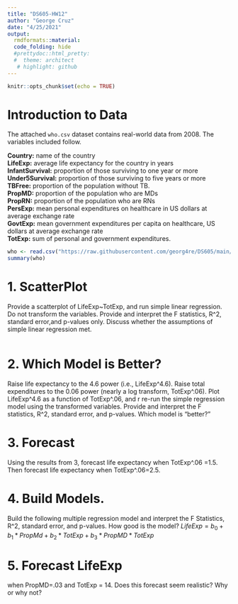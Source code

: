 ```yaml
---
title: "DS605-HW12"
author: "George Cruz"
date: "4/25/2021"
output: 
  rmdformats::material:
  code_folding: hide
  #prettydoc::html_pretty:
  #  theme: architect
   # highlight: github
---
```


```r
knitr::opts_chunk$set(echo = TRUE)
```

# Introduction to Data 

The attached `who.csv` dataset contains real-world data from 2008. The variables included follow.

**Country:** name of the country\
**LifeExp:** average life expectancy for the country in years\
**InfantSurvival:** proportion of those surviving to one year or more\
**Under5Survival:** proportion of those surviving to five years or more\
**TBFree:** proportion of the population without TB.\
**PropMD:** proportion of the population who are MDs\
**PropRN:** proportion of the population who are RNs\
**PersExp:** mean personal expenditures on healthcare in US dollars at average exchange rate\
**GovtExp:** mean government expenditures per capita on healthcare, US dollars at average exchange rate\
**TotExp:** sum of personal and government expenditures.\

```r
who <- read.csv("https://raw.githubusercontent.com/georg4re/DS605/main/data/who.csv")
summary(who)
```

# 1. ScatterPlot
Provide a scatterplot of LifeExp~TotExp, and run simple linear regression. Do not transform the variables. Provide and interpret the F statistics, R^2, standard error,and p-values only. Discuss whether the assumptions of simple linear regression met.

```r

```

# 2. Which Model is Better? 
Raise life expectancy to the 4.6 power (i.e., LifeExp^4.6). Raise total expenditures to the 0.06 power (nearly a log transform, TotExp^.06). Plot LifeExp^4.6 as a function of TotExp^.06, and r re-run the simple regression model using the transformed variables. Provide and interpret the F statistics, R^2, standard error, and p-values. Which model is "better?"


# 3. Forecast 
Using the results from 3, forecast life expectancy when TotExp^.06 =1.5. Then forecast life expectancy when TotExp^.06=2.5.


# 4. Build Models.
Build the following multiple regression model and interpret the F Statistics, R^2, standard error, and p-values. How good is the model?
$LifeExp = b_0+b_1 * PropMd + b_2 * TotExp + b_3 * PropMD * TotExp$

# 5. Forecast LifeExp 
when PropMD=.03 and TotExp = 14. Does this forecast seem realistic? Why or why not?
